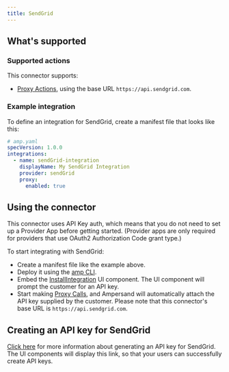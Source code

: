 ```yaml
---
title: SendGrid
---
```

## What's supported

### Supported actions

This connector supports:
- [Proxy Actions](/define-integrations/proxy-actions), using the base URL `https://api.sendgrid.com`.

### Example integration

To define an integration for SendGrid, create a manifest file that looks like this:

```YAML
# amp.yaml
specVersion: 1.0.0
integrations:
  - name: sendGrid-integration
    displayName: My SendGrid Integration
    provider: sendGrid
    proxy:
      enabled: true
```

## Using the connector

This connector uses API Key auth, which means that you do not need to set up a Provider App before getting started. (Provider apps are only required for providers that use OAuth2 Authorization Code grant type.)

To start integrating with SendGrid:
- Create a manifest file like the example above.
- Deploy it using the [amp CLI](/cli/overview).
- Embed the [InstallIntegration](/embeddable-ui-components#install-integration) UI component. The UI component will prompt the customer for an API key.
- Start making [Proxy Calls](/define-integrations/proxy-actions), and Ampersand will automatically attach the API key supplied by the customer. Please note that this connector's base URL is `https://api.sendgrid.com`.

## Creating an API key for SendGrid

[Click here](https://www.twilio.com/docs/sendgrid) for more information about generating an API key for SendGrid. The UI components will display this link, so that your users can successfully create API keys.
